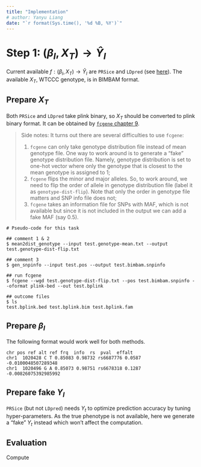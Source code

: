 ```yaml
---
title: "Implementation"
# author: Yanyu Liang
date: "`r format(Sys.time(), '%d %B, %Y')`"
---
```

  
# Step 1: $(\beta_I, X_T) \rightarrow \hat{Y}_I$

Current available $f: (\beta_I, X_T) \rightarrow \hat{Y}_I$ are `PRSice` and `LDpred` (see [here](computation.html#1_computing_intermediate_phenotype)). The available $X_T$, WTCCC genotype, is in BIMBAM format.

## Prepare $X_T$

Both `PRSice` and `LDpred` take plink binary, so $X_T$ should be converted to plink binary format. It can be obtained by [`fcgene` chapter 9](https://vcru.wisc.edu/simonlab/bioinformatics/programs/fcgene/fcgene-1.0.7.pdf).

> Side notes: It turns out there are several difficulties to use `fcgene`:
>
> 1. `fcgene` can only take genotype distribution file instead of mean genotype file. One way to work around is to generate a "fake" genotype distribution file. Namely, genotype distribution is set to one-hot vector where only the genotype that is closest to the mean genotype is assigned to 1;
> 2. `fcgene` flips the minor and major alleles. So, to work around, we need to flip the order of allele in genotype distribution file (label it as `genotype-dist-flip`). Note that only the order in genotype file matters and SNP info file does not;
> 3. `fcgene` takes an information file for SNPs with MAF, which is not available but since it is not included in the output we can add a fake MAF (say 0.5).

```
# Pseudo-code for this task

## comment 1 & 2
$ mean2dist_genotype --input test.genotype-mean.txt --output test.genotype-dist-flip.txt

## comment 3
$ gen_snpinfo --input test.pos --output test.bimbam.snpinfo 

## run fcgene
$ fcgene --wgd test.genotype-dist-flip.txt --pos test.bimbam.snpinfo --oformat plink-bed --out test.bplink

## outcome files
$ ls
test.bplink.bed test.bplink.bim test.bplink.fam
```

## Prepare $\beta_I$

The following format would work well for both methods.

```
chr pos ref alt ref frq  info  rs  pval  effalt
chr1  1020428 C T 0.85083 0.98732 rs6687776 0.0587  -0.0100048507289348
chr1  1020496 G A 0.85073 0.98751 rs6678318 0.1287  -0.00826075392985992
```

## Prepare fake $Y_I$

`PRSice` (but not `LDpred`) needs $Y_t$ to optimize prediction accuracy by tuning hyper-parameters. As the true phenotype is not available, here we generate a "fake" $Y_t$ instead which won't affect the computation.

## Evaluation

Compute 